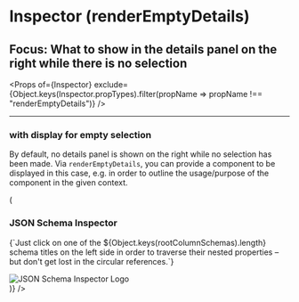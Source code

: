


<Meta title="Inspector (renderEmptyDetails)" component={Inspector} />

# Inspector (renderEmptyDetails)
## Focus: What to show in the details panel on the right while there is no selection

<Props of={Inspector} exclude={Object.keys(Inspector.propTypes).filter(propName => propName !== "renderEmptyDetails")} />

----

### with display for empty selection
By default, no details panel is shown on the right while no selection has been made.
Via `renderEmptyDetails`, you can provide a component to be displayed in this case, e.g. in order to outline the usage/purpose of the component in the given context.

<Preview>
    <Story name="with display for empty selection">
        <Inspector
            schemas={{
                "Meta Core JSON Schema": { $ref: "http://json-schema.org/draft-07/schema#" },
                "Meta Hyper JSON Schema": { $ref: "http://json-schema.org/draft-07/hyper-schema#" },
                "Meta Links JSON Schema": { $ref: "http://json-schema.org/draft-07/links#" }
            }}
            referenceSchemas={[metaSchema, hyperMetaSchema, linksMetaSchema]}
            renderEmptyDetails={({ rootColumnSchemas }) => (
                <div style={{ padding: "0.5em 1em 0", backgroundColor: "#80cbc4", height: "100%" }}>
                    <h3>JSON Schema Inspector</h3>
                    <p>
                        {`Just click on one of the ${Object.keys(rootColumnSchemas).length} schema titles
                            on the left side in order to traverse their nested properties
                            – but don't get lost in the circular references.`}
                    </p>
                    <img
                        src="https://raw.githubusercontent.com/CarstenWickner/react-jsonschema-inspector/master/logo.svg?sanitize=true"
                        alt="JSON Schema Inspector Logo"
                        style={{ width: "70%", margin: "0 15%" }}
                    />
                </div>
            )}
        />
    </Story>
</Preview>
